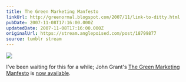 ```yaml
---
title: The Green Marketing Manfesto
linkUrl: http://greenormal.blogspot.com/2007/11/link-to-ditty.html
pubDate: 2007-11-08T17:16:00.000Z
updatedDate: 2007-11-08T17:16:00.000Z
originalUrl: https://stream.anglepoised.com/post/18799877
source: tumblr stream
---
```


![](/images/notes/green-marketing-manifesto.jpg)

I've been waiting for this for a while; John Grant's [The Green Marketing Manfesto](http://www.amazon.co.uk/Green-Marketing-Manifesto-John-Grant/dp/0470723246/) is [now available](http://greenormal.blogspot.com/2007/11/link-to-ditty.html).
